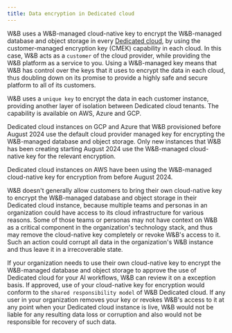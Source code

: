 ```yaml
---
title: Data encryption in Dedicated cloud
---
```


W&B uses a W&B-managed cloud-native key to encrypt the W&B-managed database and object storage in every [Dedicated cloud](/platform/hosting/hosting-options/dedicated_cloud), by using the customer-managed encryption key (CMEK) capability in each cloud. In this case, W&B acts as a `customer` of the cloud provider, while providing the W&B platform as a service to you. Using a W&B-managed key means that W&B has control over the keys that it uses to encrypt the data in each cloud, thus doubling down on its promise to provide a highly safe and secure platform to all of its customers.

W&B uses a `unique key` to encrypt the data in each customer instance, providing another layer of isolation between Dedicated cloud tenants. The capability is available on AWS, Azure and GCP.

<Note>
Dedicated cloud instances on GCP and Azure that W&B provisioned before August 2024 use the default cloud provider managed key for encrypting the W&B-managed database and object storage. Only new instances that W&B has been creating starting August 2024 use the W&B-managed cloud-native key for the relevant encryption.

Dedicated cloud instances on AWS have been using the W&B-managed cloud-native key for encryption from before August 2024.
</Note>

W&B doesn't generally allow customers to bring their own cloud-native key to encrypt the W&B-managed database and object storage in their Dedicated cloud instance, because multiple teams and personas in an organization could have access to its cloud infrastructure for various reasons. Some of those teams or personas may not have context on W&B as a critical component in the organization's technology stack, and thus may remove the cloud-native key completely or revoke W&B's access to it. Such an action could corrupt all data in the organization's W&B instance and thus leave it in a irrecoverable state.

If your organization needs to use their own cloud-native key to encrypt the W&B-managed database and object storage to approve the use of Dedicated cloud for your AI workflows, W&B can review it on a exception basis. If approved, use of your cloud-native key for encryption would conform to the `shared responsibility model` of W&B Dedicated cloud. If any user in your organization removes your key or revokes W&B's access to it at any point when your Dedicated cloud instance is live, W&B would not be liable for any resulting data loss or corruption and also would not be responsible for recovery of such data.